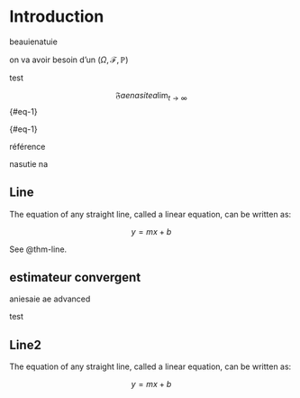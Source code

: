 # Introduction
beauienatuie

on va avoir besoin d'un $(\Omega, \mathcal{F}, \mathbb{P})$

test

$$\mathfrak{F} aenasite a\lim_{t\to\infty}$${#eq-1}

\begin{equation}
AX = B
\end{equation}{#eq-1}

référence \eqref{1}

\begin{equation*}test
\end{equation*}

\begin{align}a&= b \\&\leq c \end{align}

  nasutie na

::: {#thm-line}

## Line

The equation of any straight line, called a linear equation, can be written as:

$$
y = mx + b
$$
:::

See @thm-line.

:::{#def-estimateur} 

## estimateur convergent
aniesaie ae advanced
:::

:::{#prp-pr} 

test 

:::


::: {#thm-line2}

## Line2

The equation of any straight line, called a linear equation, can be written as:

$$
y = mx + b
$$
:::